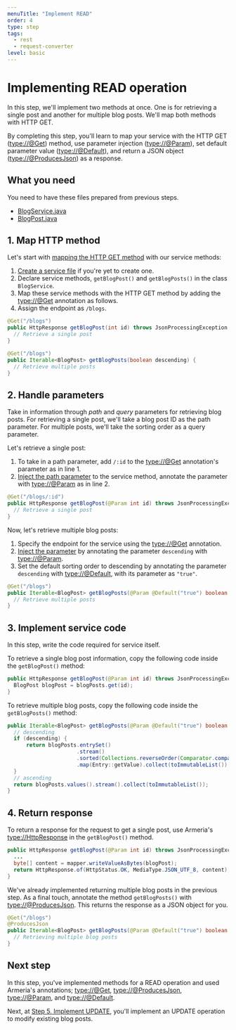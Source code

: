 ```yaml
---
menuTitle: "Implement READ"
order: 4
type: step
tags:
  - rest
  - request-converter
level: basic
---
```


# Implementing READ operation

In this step, we'll implement two methods at once. One is for retrieving a single post and another for multiple blog posts. We'll map both methods with HTTP GET.

<TutorialSteps current={4} />

By completing this step, you'll learn to map your service with the HTTP GET (<type://@Get>) method, use parameter injection (<type://@Param>), set default parameter value (<type://@Default>), and return a JSON object (<type://@ProducesJson>) as a response.

## What you need

You need to have these files prepared from previous steps.

- [BlogService.java](/tutorials/tutorial-blog-rest-step3#0-create-a-service-file)
- [BlogPost.java](/tutorials/tutorial-blog-rest-step2)

## 1. Map HTTP method

Let's start with [mapping the HTTP GET method](/docs/server-annotated-service#mapping-http-service-methods) with our service methods:

1. [Create a service file](/tutorials/tutorial-blog-rest-step3#0-create-a-service-file) if you're yet to create one.
2. Declare service methods, `getBlogPost()` and `getBlogPosts()` in the class `BlogService`.
3. Map these service methods with the HTTP GET method by adding the <type://@Get> annotation as follows.
4. Assign the endpoint as `/blogs`.

```java filename=BlogService.java highlight=1,6
@Get("/blogs")
public HttpResponse getBlogPost(int id) throws JsonProcessingException {
  // Retrieve a single post
}

@Get("/blogs")
public Iterable<BlogPost> getBlogPosts(boolean descending) {
  // Retrieve multiple posts
}
```

## 2. Handle parameters

Take in information through _path_ and _query_ parameters for retrieving blog posts. For retrieving a single post, we'll take a blog post ID as the path parameter. For multiple posts, we'll take the sorting order as a query parameter.

Let's retrieve a single post:

1. To take in a path parameter, add `/:id` to the <type://@Get> annotation's parameter as in line 1.
2. [Inject the path parameter](/docs/server-annotated-service#parameter-injection) to the service method, annotate the parameter with <type://@Param> as in line 2.

```java filename=BlogService.java showlineno=true
@Get("/blogs/:id")
public HttpResponse getBlogPost(@Param int id) throws JsonProcessingException {
  // Retrieve a single post
}
```

Now, let's retrieve multiple blog posts:

1. Specify the endpoint for the service using the <type://@Get> annotation.
2. [Inject the parameter](/docs/server-annotated-service#parameter-injection) by annotating the parameter `descending` with <type://@Param>.
3. Set the default sorting order to descending by annotating the parameter `descending` with <type://@Default>, with its parameter as `"true"`.

```java filename=BlogService.java highlight=2 showlineno=true
@Get("/blogs")
public Iterable<BlogPost> getBlogPosts(@Param @Default("true") boolean descending) {
  // Retrieve multiple posts
}
```

## 3. Implement service code

In this step, write the code required for service itself.

To retrieve a single blog post information, copy the following code inside the `getBlogPost()` method:

```java filename=BlogService.java highlight=2
public HttpResponse getBlogPost(@Param int id) throws JsonProcessingException {
  BlogPost blogPost = blogPosts.get(id);
}
```

To retrieve multiple blog posts, copy the following code inside the `getBlogPosts()` method:

```java filename=BlogService.java highlight=3-10
public Iterable<BlogPost> getBlogPosts(@Param @Default("true") boolean descending) {
  // descending
  if (descending) {
      return blogPosts.entrySet()
                      .stream()
                      .sorted(Collections.reverseOrder(Comparator.comparingInt(Entry::getKey)))
                      .map(Entry::getValue).collect(toImmutableList());
  }
  // ascending
  return blogPosts.values().stream().collect(toImmutableList());
}
```

## 4. Return response

To return a response for the request to get a single post, use Armeria's <type://HttpResponse> in the `getBlogPost()` method.

```java filename=BlogService.java highlight=3-4
public HttpResponse getBlogPost(@Param int id) throws JsonProcessingException {
  ...
  byte[] content = mapper.writeValueAsBytes(blogPost);
  return HttpResponse.of(HttpStatus.OK, MediaType.JSON_UTF_8, content);
}
```

We've already implemented returning multiple blog posts in the previous step. As a final touch, annotate the method `getBlogPosts()` with <type://@ProducesJson>. This returns the response as a JSON object for you.

```java filename=BlogService.java highlight=2
@Get("/blogs")
@ProducesJson
public Iterable<BlogPost> getBlogPosts(@Param @Default("true") boolean descending) {
  // Retrieving multiple blog posts
}
```

## Next step

In this step, you've implemented methods for a READ operation and used Armeria's annotations; <type://@Get>, <type://@ProducesJson>, <type://@Param>, and <type://@Default>.

Next, at [Step 5. Implement UPDATE](/tutorials/tutorial-blog-rest-step5), you'll implement an UPDATE operation to modify existing blog posts.

<TutorialSteps current={4} />
